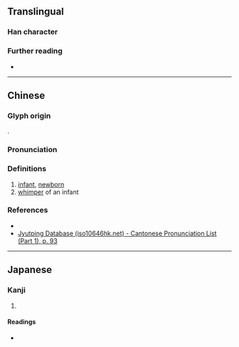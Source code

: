 {{character info}}
==Translingual==

===Han character===
{{Han char|rn=38|rad=女|as=08|sn=11|four=47417|canj=VHXU|ids=⿰女兒}}

===Further reading===
* {{Han ref|kx=0264.300|dkj=06414|dj=0531.210|hdz=21059.120|uh=5A57|ud=23127|bh=D4DC|bd=54492}}

----

==Chinese==
{{zh-forms}}

===Glyph origin===
{{Han etym}}
{{Han compound|女|兒|c1=s|c2=p|ls=psc|t1=woman}}.

===Pronunciation===
{{zh-pron
|m=ní
|m-s=
|dg=
|c=ai4
|c-t=
|g=
|h=pfs=
|j=
|mb=
|md=
|mn=
|mn-t=
|w=
|x=
|mc=y
|oc=y
|cat=n
}}

===Definitions===
{{head|zh|Han character}}

# [[infant]], [[newborn]]
# [[whimper]] of an infant

===References===
* {{R:yue:Hanzi}}
* [http://www.iso10646hk.net/jp/document/download.jsp Jyutping Database (iso10646hk.net) - Cantonese Pronunciation List (Part 1), p. 93]

----

==Japanese==

===Kanji===
{{ja-kanji|grade=|rs=女08}}

# {{rfdef|ja|sort=女08}}

====Readings====
* {{ja-readings|on=[[げい]] (gei)|kun=[[みどりご]] (midorigo), [[あかごのなきごえ]] (akagononakigoe)}}